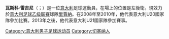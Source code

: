 {{blpunsourced|time=2015-05-18T09:58:42+00:00}}
{{noteTA
|G1=意甲
|1=zh-hans:雷吉尼; zh-hk:列基尼;
}}
{{Infobox football biography
 | name = Vasco Regini
 | image = 
 | caption = 
 | fullname = Vasco Regini<ref>{{cite web |url=http://www.legaseriea.it/uploads/default/attachments/comunicati/comunicati_m/7188/files/allegati/7220/cu107.pdf |title=Comunicato Ufficiale N. 107 |trans-title=Official Press Release No. 107 |publisher=Lega Serie A |page=5 |date=19 December 2016 |access-date=9 December 2020 |archive-date=2021-09-07 |archive-url=https://web.archive.org/web/20210907121415/https://www.legaseriea.it/uploads/default/attachments/comunicati/comunicati_m/7188/files/allegati/7220/cu107.pdf |dead-url=no }}</ref>
 | birth_date = {{birth date and age|1990|9|9|df=y}}
 | birth_place = [[意大利|意大利]][[切塞納|切塞納]]
 | height = 1.85 m
 | position = 後衛
 | currentclub = [[雷吉納足球俱樂部|里賈納]]
 | clubnumber = 13
 | years1  = 2007–2009 | caps1  = 10  | goals1  = 0 | clubs1  = [[切塞纳足球俱乐部|切塞納]]
 | years2  = 2009–2010 | caps2  = 1   | goals2  = 0 | clubs2  = [[桑普多利亚足球俱乐部|森多利亞]]
 | years3  = 2010–2011 | caps3  = 31  | goals3  = 1 | clubs3  = → [[霍治亞足球會|霍治亞]] (loan)
 | years4  = 2011–2012 | caps4  = 32  | goals4  = 0 | clubs4  = → [[恩波利足球俱乐部|安玻里]] (loan)
 | years5  = 2012–2013 | caps5  = 41  | goals5  = 0 | clubs5  = [[恩波利足球俱乐部|安玻里]]
 | years6  = 2013–2021 | caps6  = 125 | goals6  = 0 | clubs6  = [[桑普多利亚足球俱乐部|森多利亞]]
 | years7  = 2016      | caps7  = 1   | goals7  = 0 | clubs7  = → [[那不勒斯足球俱乐部|拿玻里]] (loan)
 | years8  = 2019      | caps8  = 4   | goals8  = 0 | clubs8  = → [[史帕爾2013|史帕爾]] (loan)
 | years9  = 2020      | caps9  = 2   | goals9  = 0 | clubs9  = → [[帕爾馬足球會|帕爾馬]] (loan)
 | years10 = 2021–     | caps10 = 0   | goals10 = 0 | clubs10 = [[雷吉納足球俱樂部|里賈納]] 
 | nationalyears1 = 2008–2011 | nationalcaps1 = 13 | nationalgoals1 = 0 | nationalteam1 = 意大利U20
 | nationalyears2 = 2011 | nationalcaps2 = 2 | nationalgoals2 = 0 | nationalteam2 = Italy U21 Serie B
 | nationalyears3 = 2013 | nationalcaps3 = 5 | nationalgoals3 = 0 | nationalteam3 = [[義大利21歲以下國家足球隊|意大利U21]]
 | pcupdate = 06:55, 23 May 2021 (UTC)
 | ntupdate = 
}}

'''瓦斯科·雷吉尼'''（{{lang-it|Vasco Regini}}；{{bd|1990年|9月9日}}）是一位[[意大利|意大利]]足球運動員，在場上的位置是左後衛。現效力於[[意大利足球乙级联赛|意大利足球乙级联赛]]球隊[[雷吉納足球俱樂部|里賈納]]。在2008年至2010年，他代表意大利U20國家隊參加比賽。2013年之後，他代表意大利U21國家隊參加賽事。

{{DEFAULTSORT: Regini, Vasco}}
[[Category:意大利男子足球运动员|Category:意大利男子足球运动员]]
[[Category:切塞纳人|Category:切塞纳人]]
